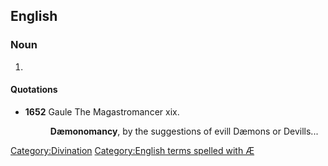 ==English==

===Noun===
{{en-noun|-}}

# {{alternative spelling of|[[demonomancy]]}}

====Quotations====
*'''1652''' Gaule The Magastromancer xix.
*:'''Dæmonomancy''', by the suggestions of evill Dæmons or Devills...

[[Category:Divination]]
[[Category:English terms spelled with Æ]]